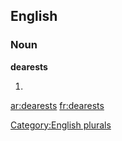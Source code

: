 ==English==

===Noun===
'''dearests'''

# {{plural of|[[dearest]]}}

[[Category:English plurals]]

[[ar:dearests]]
[[fr:dearests]]